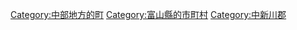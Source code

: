 {{Commonscat|Kamiichi, Toyama}}
{{Catmore}}

{{DEFAULTSORT:Kamiichi}}
[[Category:中部地方的町|Category:中部地方的町]]
[[Category:富山縣的市町村|Category:富山縣的市町村]]
[[Category:中新川郡|Category:中新川郡]]